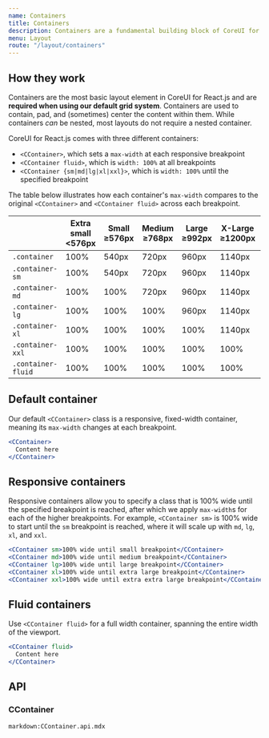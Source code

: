 ```yaml
---
name: Containers
title: Containers
description: Containers are a fundamental building block of CoreUI for React.js that contain, pad, and align your content within a given device or viewport.
menu: Layout
route: "/layout/containers"
---
```



## How they work

Containers are the most basic layout element in CoreUI for React.js and are **required when using our default grid system**. Containers are used to contain, pad, and (sometimes) center the content within them. While containers *can* be nested, most layouts do not require a nested container.

CoreUI for React.js comes with three different containers:

- `<CContainer>`, which sets a `max-width` at each responsive breakpoint
- `<CContainer fluid>`, which is `width: 100%` at all breakpoints
- `<CContainer {sm|md|lg|xl|xxl}>`, which is `width: 100%` until the specified breakpoint

The table below illustrates how each container's `max-width` compares to the original `<CContainer>` and `<CContainer fluid>` across each breakpoint.

|  | Extra small<div className="fw-normal">&lt;576px</div> | Small<div className="fw-normal">&ge;576px</div> | Medium<div className="fw-normal">&ge;768px</div> | Large<div className="fw-normal">&ge;992px</div> | X-Large<div className="fw-normal">&ge;1200px</div> | XX-Large<div className="fw-normal">&ge;1400px</div> |
| --- | --- | --- | --- | --- | --- | --- |
| `.container` | <span className="text-muted">100%</span> | 540px | 720px | 960px | 1140px | 1320px |
| `.container-sm` | <span className="text-muted">100%</span> | 540px | 720px | 960px | 1140px | 1320px |
| `.container-md` | <span className="text-muted">100%</span> | <span className="text-muted">100%</span> | 720px | 960px | 1140px | 1320px |
| `.container-lg` | <span className="text-muted">100%</span> | <span className="text-muted">100%</span> | <span className="text-muted">100%</span> | 960px | 1140px | 1320px |
| `.container-xl` | <span className="text-muted">100%</span> | <span className="text-muted">100%</span> | <span className="text-muted">100%</span> | <span className="text-muted">100%</span> | 1140px | 1320px |
| `.container-xxl` | <span className="text-muted">100%</span> | <span className="text-muted">100%</span> | <span className="text-muted">100%</span> | <span className="text-muted">100%</span> | <span className="text-muted">100%</span> | 1320px |
| `.container-fluid` | <span className="text-muted">100%</span> | <span className="text-muted">100%</span> | <span className="text-muted">100%</span> | <span className="text-muted">100%</span> | <span className="text-muted">100%</span> | <span className="text-muted">100%</span> |


## Default container

Our default `<CContainer>` class is a responsive, fixed-width container, meaning its `max-width` changes at each breakpoint.

```jsx
<CContainer>
  Content here
</CContainer>
```

## Responsive containers

Responsive containers allow you to specify a class that is 100% wide until the specified breakpoint is reached, after which we apply `max-width`s for each of the higher breakpoints. For example, `<CContainer sm>` is 100% wide to start until the `sm` breakpoint is reached, where it will scale up with `md`, `lg`, `xl`, and `xxl`.

```jsx
<CContainer sm>100% wide until small breakpoint</CContainer>
<CContainer md>100% wide until medium breakpoint</CContainer>
<CContainer lg>100% wide until large breakpoint</CContainer>
<CContainer xl>100% wide until extra large breakpoint</CContainer>
<CContainer xxl>100% wide until extra extra large breakpoint</CContainer>
```

## Fluid containers

Use `<CContainer fluid>` for a full width container, spanning the entire width of the viewport.

```jsx
<CContainer fluid>
  Content here
</CContainer>
```

## API

### CContainer

`markdown:CContainer.api.mdx`
